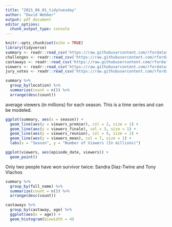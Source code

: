 ```yaml
---
title: "2021_06_01_tidytuesday"
author: "David Webber"
output: pdf_document
editor_options: 
  chunk_output_type: console
---
```


```r
knitr::opts_chunk$set(echo = TRUE)
library(tidyverse)
summary <- readr::read_csv('https://raw.githubusercontent.com/rfordatascience/tidytuesday/master/data/2021/2021-06-01/summary.csv')
challenges <- readr::read_csv('https://raw.githubusercontent.com/rfordatascience/tidytuesday/master/data/2021/2021-06-01/challenges.csv')
castaways <- readr::read_csv('https://raw.githubusercontent.com/rfordatascience/tidytuesday/master/data/2021/2021-06-01/castaways.csv')
viewers <- readr::read_csv('https://raw.githubusercontent.com/rfordatascience/tidytuesday/master/data/2021/2021-06-01/viewers.csv')
jury_votes <- readr::read_csv('https://raw.githubusercontent.com/rfordatascience/tidytuesday/master/data/2021/2021-06-01/jury_votes.csv')
```


```r
summary %>%
  group_by(location) %>%
  summarize(count = n()) %>%
  arrange(desc(count))
```

average viewers (in millions) for each season. This is a time series and can be modeled.
```r
ggplot(summary, aes(x = season)) +
  geom_line(aes(y = viewers_premier), col = 2, size = 1) +
  geom_line(aes(y = viewers_finale), col = 3, size = 1) +
  geom_line(aes(y = viewers_reunion), col = 4, size = 1) +
  geom_line(aes(y = viewers_mean), col = 7, size = 1) +
  labs(x = "Season", y = "Number of Viewers (In millions)")
```

```r
ggplot(viewers, aes(episode_date, viewers)) +
  geom_point()
```

Only two people have won survivor twice: Sandra Diaz-Twine and Tony Vlachos
```r
summary %>%
  group_by(full_name) %>%
  summarize(count = n()) %>%
  arrange(desc(count))
```


```r
castaways %>%
  group_by(castaway, age) %>%
  ggplot(aes(x = age)) +
  geom_histogram(binwidth = 4)
```

